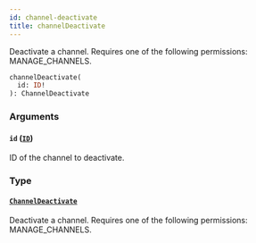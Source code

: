 ```yaml
---
id: channel-deactivate
title: channelDeactivate
---
```



Deactivate a channel. Requires one of the following permissions: MANAGE_CHANNELS.

```graphql
channelDeactivate(
  id: ID!
): ChannelDeactivate
```


### Arguments

#### `id` ([`ID`](../../../developer/api-reference/scalars/id))

ID of the channel to deactivate.


### Type

#### [`ChannelDeactivate`](../../../developer/api-reference/objects/channel-deactivate) 

Deactivate a channel. Requires one of the following permissions: MANAGE_CHANNELS.




